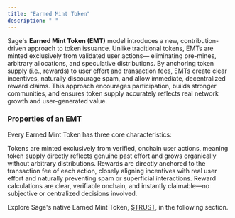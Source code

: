 ```yaml
---
title: "Earned Mint Token"
description: " "
---
```


Sage's **Earned Mint Token (EMT)** model introduces a new, contribution-driven approach to token issuance. Unlike traditional tokens, EMTs are minted exclusively from validated user actions— eliminating pre-mines, arbitrary allocations, and speculative distributions. By anchoring token supply (i.e., rewards) to user effort and transaction fees, EMTs create clear incentives, naturally discourage spam, and allow immediate, decentralized reward claims. This approach encourages participation, builds stronger communities, and ensures token supply accurately reflects real network growth and user-generated value.

### Properties of an EMT

Every Earned Mint Token has three core characteristics:

<Card title="Earned Only" icon="square-1" iconType="solid">
  Tokens are minted exclusively from verified, onchain user actions, meaning token supply directly reflects genuine past effort and grows organically without arbitrary distributions.
</Card>

<Card title="Effort-Based" icon="square-2" iconType="solid">
  Rewards are directly anchored to the transaction fee of each action, closely aligning incentives with real user effort and naturally preventing spam or superficial interactions.
</Card>

<Card title="Transparent and Immediate" icon="square-3" iconType="solid">
  Reward calculations are clear, verifiable onchain, and instantly claimable—no subjective or centralized decisions involved.
</Card>

Explore Sage's native Earned Mint Token, [\$TRUST](/introduction/4-trust), in the following section.